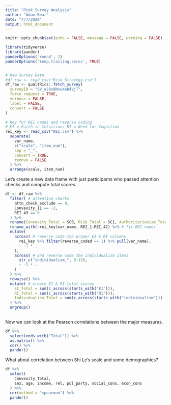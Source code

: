 ```yaml
---
title: "Risk Survey Analysis"
author: "Adam Bear"
date: "7/7/2020"
output: html_document
---
```


```r
knitr::opts_chunk$set(echo = FALSE, message = FALSE, warning = FALSE)

library(tidyverse)
library(pander)
panderOptions('round', 2)
panderOptions('keep.trailing.zeros', TRUE)


# Raw Survey Data
#df_raw <- read_csv("Risk_Strategy.csv")
df_raw <- qualtRics::fetch_survey(
  surveyID = "SV_eJ8x8NxuXeB4VjT",
  force_request = TRUE,
  verbose = FALSE,
  label = FALSE,
  convert = FALSE
)

# Key for REI names and reverse coding
# EI = Faith in Intuition; RI = Need for Cognition
rei_key <- read_csv("REI.csv") %>% 
  separate(
    var_name, 
    c("scale", "item_num"),
    sep = "_",
    convert = TRUE,
    remove = FALSE
  ) %>% 
  arrange(scale, item_num) 
```

Let's create a new data frame with just participants who passed attention checks and compute total scores.

```r
df <- df_raw %>% 
  filter( # attention checks
    attn_check_exclude == 0,
    Convexity_11 == -2,
    REI_43 == 0
  ) %>% 
  rename(Convexity_Total = SC0, Risk_Total = SC1, Authoritarianism_Total = SC2) %>% 
  rename_with(~rei_key$var_name, REI_1:REI_42) %>% # fix REI names
  mutate( 
    across( # reverse code the proper EI & RI columns
      rei_key %>% filter(reverse_coded == 1) %>% pull(var_name), 
      ~ -1 * .
    ),
    across( # and reverse code the individualism items
      str_c("individualism_", 8:15),
      ~ -1 * .
    )
  ) %>% 
  rowwise() %>% 
  mutate( # create EI & RI total scores
    EI_Total = sum(c_across(starts_with("EI"))),
    RI_Total = sum(c_across(starts_with("RI"))),
    Individualism_Total = sum(c_across(starts_with("individualism")))
  ) %>% 
  ungroup()
  
```

Now we can look at the Pearson correlations between the major measures.

```r
df %>% 
  select(ends_with("Total")) %>% 
  as.matrix() %>% 
  cor() %>% 
  pander()
```

What about correlation between Shi Le's scale and some demographics?

```r
df %>% 
  select(
    Convexity_Total, 
    sex, age, income, rel, pol_party, social_cons, econ_cons
  ) %>% 
  cor(method = "spearman") %>% 
  pander()
```

